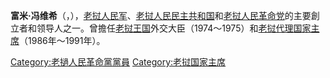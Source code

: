 {{Infobox Officeholder
| name          = 富米·冯维希
|native_name    = {{nobold|ພູມີ ວົງວິຈິດ}}
|native_name_lang = lo
| image         =
| order         = 代理[[老挝人民民主共和国主席|老挝人民民主共和国主席]]
| term_start    = 1986年10月31日
| term_end      = 1991年8月15日
| primeminister = [[凯山·丰威汉|凯山·丰威汉]]
| general_secretary = [[凯山·丰威汉|凯山·丰威汉]]
| predecessor   = [[苏发努冯亲王|苏发努冯亲王]]
| successor     = [[凯山·丰威汉|凯山·丰威汉]]
| order2        = [[老挝王国|老挝王国]][[外交大臣|外交大臣]]
| monarch2      = [[西萨旺·瓦达纳|西萨旺·瓦达纳]][[国王|国王]]
| term_start2   = 1974年4月5日
| term_end2     = 1975年11月28日
| birth_date    = 1909年4月6日
| birth_place   = {{flag|法屬印度支那}}[[川圹省|川圹省]]（{{LAO}}）
|nationality = {{flag|Laos}}
| death_date    = {{death date and age|1994|1|7|1909|4|6}}
| death_place   = 
| spouse        = 
| party         = [[老挝人民革命党|老挝人民革命党]]
| awards={{克莱门特·哥特瓦尔德勋章}}
}}

'''富米·冯维希'''（{{lang-lo|'''ພູມີ ວົງວິຈິດ'''}}，{{bd|1909年|4月6日|1992年|1月7日|catIdx=Phoumi Vongvichit}}），[[老挝人民军|老挝人民军]]、[[老挝人民民主共和国|老挝人民民主共和国]]和[[老挝人民革命党|老挝人民革命党]]的主要創立者和领导人之一。曾擔任[[老挝王国|老挝王国]]外交大臣（1974～1975）和[[老挝人民民主共和国主席|老挝代理国家主席]]（1986年～1991年）。
{{Authority control}}
{{DEFAULTSORT:Vongvichit, Phoumi}}
[[Category:老撾人民革命黨黨員|Category:老撾人民革命黨黨員]]
[[Category:老挝国家主席|Category:老挝国家主席]]